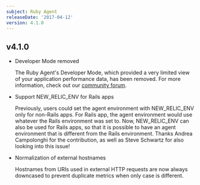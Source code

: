 ```yaml
---
subject: Ruby Agent
releaseDate: '2017-04-12'
version: 4.1.0
---
```


## v4.1.0

* Developer Mode removed

  The Ruby Agent's Developer Mode, which provided a very limited view of your application performance data, has been removed. For more information, check out our [community forum](https://discuss.newrelic.com/t/feedback-on-the-ruby-agent-s-developer-mode/46957).
* Support NEW_RELIC_ENV for Rails apps

  Previously, users could set the agent environment with NEW_RELIC_ENV only for non-Rails apps. For Rails app, the agent environment would use whatever the Rails environment was set to. Now, NEW_RELIC_ENV can also be used for Rails apps, so that it is possible to have an agent environment that is different from the Rails environment. Thanks Andrea Campolonghi for the contribution, as well as Steve Schwartz for also looking into this issue!
* Normalization of external hostnames

  Hostnames from URIs used in external HTTP requests are now always downcased to prevent duplicate metrics when only case is different.
